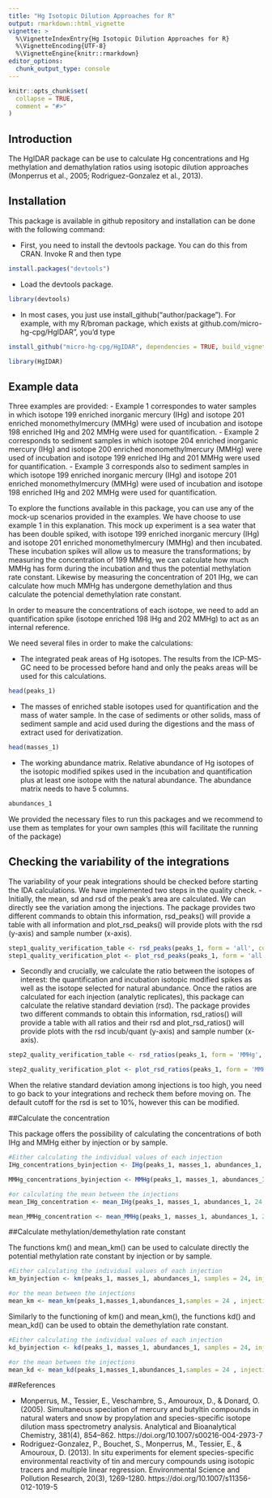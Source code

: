 ```yaml
---
title: "Hg Isotopic Dilution Approaches for R"
output: rmarkdown::html_vignette
vignette: >
  %\VignetteIndexEntry{Hg Isotopic Dilution Approaches for R}
  %\VignetteEncoding{UTF-8}
  %\VignetteEngine{knitr::rmarkdown}
editor_options: 
  chunk_output_type: console
---
```


```r
knitr::opts_chunk$set(
  collapse = TRUE,
  comment = "#>"
)
```


## Introduction

The HgIDAR package can be use to calculate Hg concentrations and Hg methylation and demathylation ratios using isotopic dilution approaches (Monperrus et al., 2005; Rodriguez-Gonzalez et al., 2013). 

## Installation

This package is available in github repository and installation can be done with the following command:

- First, you need to install the devtools package. You can do this from CRAN. Invoke R and then type

```r
install.packages("devtools")
```
- Load the devtools package.
```r
library(devtools)
```
- In most cases, you just use install_github("author/package"). For example, with my R/broman package, which exists at github.com/micro-hg-cpg/HgIDAR", you’d type

```r
install_github("micro-hg-cpg/HgIDAR", dependencies = TRUE, build_vignettes = TRUE)
```

```r
library(HgIDAR)
```

## Example data
Three examples are provided:
- Example 1 correspondes to water samples in which isotope 199 enriched inorganic mercury (IHg) and isotope 201 enriched monomethylmercury (MMHg) were used of incubation and isotope 198 enriched IHg and 202 MMHg were used for quantification. 
- Example 2 corresponds to sediment samples in which isotope 204 enriched inorganic mercury (IHg) and isotope 200 enriched monomethylmercury (MMHg) were used of incubation and isotope 199 enriched IHg and 201 MMHg were used for quantification.
- Example 3 corresponds also to sediment samples in which isotope 199 enriched inorganic mercury (IHg) and isotope 201 enriched monomethylmercury (MMHg) were used of incubation and isotope 198 enriched IHg and 202 MMHg were used for quantification. 

To explore the functions available in this package, you can use any of the  mock-up scenarios provided in the examples. We have choose to use example 1 in this explanation. 
This mock up experiment is a sea water that has been double spiked, with isotope 199 enriched inorganic mercury (IHg) and isotope 201 enriched monomethylmercury (MMHg) and then incubated. These incubation spikes will allow us to measure the transformations; by measuring the concentration of 199 MMHg, we can calculate how much MMHg has form during the incubation and thus the potential methylation rate constant. Likewise by measuring the concentration of 201 IHg, we can calculate how much MMHg has undergone demethylation and thus calculate the potencial demethylation rate constant.

In order to measure the concentrations of each isotope, we need to add an quantification spike (isotope enriched 198 IHg and 202 MMHg) to act as an internal reference.

We need several files in order to make the calculations:

-   The integrated peak areas of Hg isotopes. The results from the ICP-MS-GC need to be processed before hand and only the peaks areas will be used for this calculations.

```r
head(peaks_1)

```

-   The masses of enriched stable isotopes used for quantification and the mass of water sample. In the case of sediments or other solids, mass of sediment sample and acid used during the digestions and the mass of extract used for derivatization.

```r
head(masses_1)
```

-   The  working abundance matrix. Relative abundance of Hg isotopes of the isotopic modified spikes used in the incubation and quantification plus at least one isotope with the natural abundance. The abundance matrix needs to have 5 columns. 

```r
abundances_1
```

We provided the necessary files to run this packages and we recommend to use them as templates for your own samples (this will facilitate the running of the package)


## Checking the variability of the integrations

The variability  of your peak integrations should be checked before starting the IDA calculations.
We have implemented two steps in the quality check. 
- Initially, the mean, sd and rsd of the peak's area are calculated. We can directly see the variation among the injections. The package provides two different commands to obtain this information, rsd_peaks() will provide a table with all information and plot_rsd_peaks() will provide plots with the rsd (y-axis) and sample number (x-axis).  

```r
step1_quality_verification_table <- rsd_peaks(peaks_1, form = 'all', cutoff = 2)
step1_quality_verification_plot <- plot_rsd_peaks(peaks_1, form = 'all', cutoff = 2)

```

- Secondly and crucially, we calculate the ratio between the isotopes of interest: the quantification and incubation isotopic modified spikes as well as the isotope selected for natural abundance. Once the ratios are calculated for each injection (analytic replicates), this package can calculate the relative standard deviation (rsd). The package provides two different commands to obtain this information, rsd_ratios() will provide a table with all ratios and their rsd and plot_rsd_ratios() will provide plots with the rsd incub/quant (y-axis) and sample number (x-axis).  


```r
step2_quality_verification_table <- rsd_ratios(peaks_1, form = 'MMHg', sample = 24, incub_IHg = 199, incub_MMHg = 201, quant_IHg = 198, quant_MMHg = 202, nat = 200)

step2_quality_verification_plot <- plot_rsd_ratios(peaks_1, form = 'MMHg', sample = 24, incub_IHg = 199, incub_MMHg = 201, quant_IHg = 198, quant_MMHg = 202, nat = 200)

```

When the relative standard deviation among injections is too high, you need to go back to your integrations and recheck them before moving on. The default cutoff for the rsd is set to 10%, however this can be modified. 

##Calculate the concentration 

This package offers the possibility of calculating the concentrations of both IHg and MMHg either by injection or by sample. 

```r
#Either calculating the individual values of each injection
IHg_concentrations_byinjection <- IHg(peaks_1, masses_1, abundances_1, 24, 3, type = 'liquid', incub_IHg = 199, incub_MMHg = 201, quant_IHg = 198, quant_MMHg = 202, nat = 200, 5)

MMHg_concentrations_byinjection <- MMHg(peaks_1, masses_1, abundances_1, 24, 3, type = 'liquid', incub_IHg = 199, incub_MMHg = 201, quant_IHg = 198, quant_MMHg = 202, nat = 200, 0.22)

#or calculating the mean between the injections 
mean_IHg_concentration <- mean_IHg(peaks_1, masses_1, abundances_1, 24, 3, type = 'liquid', incub_IHg = 199, incub_MMHg = 201, quant_IHg = 198, quant_MMHg = 202, nat = 200, 5)

mean_MMHg_concentration <- mean_MMHg(peaks_1, masses_1, abundances_1, 24, 3, type = 'liquid',incub_IHg = 199, incub_MMHg = 201, quant_IHg = 198, quant_MMHg = 202, nat = 200, 0.22)


```

##Calculate methylation/demethylation rate constant 

The functions km() and mean_km() can be used to calculate directly the potential methylation rate constant by injection or by sample. 

```r
#Either calculating the individual values of each injection
km_byinjection <- km(peaks_1, masses_1, abundances_1, samples = 24, injections = 3, type = 'liquid', incub_IHg=199, incub_MMHg=201, quant_MMHg = 202, quant_IHg= 198, nat=200, spike_concentration_MMHg=0.22, spike_concentration_IHg=5)

#or the mean between the injections 
mean_km <- mean_km(peaks_1,masses_1,abundances_1,samples = 24 , injections = 3, type = 'liquid', incub_IHg=199, incub_MMHg=201, quant_MMHg = 202, quant_IHg= 198, nat=200, spike_concentration_MMHg=0.22, spike_concentration_IHg=5)

```

Similarly to the functioning of km() and mean_km(), the functions kd() and mean_kd() can be used to obtain the demethylation rate constant. 

```r
#Either calculating the individual values of each injection
kd_byinjection <- kd(peaks_1, masses_1, abundances_1, samples = 24, injections = 3, type = 'liquid',incub_IHg=199, incub_MMHg=201, quant_MMHg = 202, quant_IHg= 198, nat=200, spike_concentration_MMHg=0.22, spike_concentration_IHg=5)

#or the mean between the injections 
mean_kd <- mean_kd(peaks_1,masses_1,abundances_1,samples = 24 , injections = 3, type = 'liquid', incub_IHg=199, incub_MMHg = 201, quant_MMHg = 202, quant_IHg= 198, nat=200, spike_concentration_MMHg=0.22, spike_concentration_IHg=5)

```


##References

- Monperrus, M., Tessier, E., Veschambre, S., Amouroux, D., & Donard, O. (2005). Simultaneous speciation of mercury and butyltin compounds in natural waters and snow by propylation and species-specific isotope dilution mass spectrometry analysis. Analytical and Bioanalytical Chemistry, 381(4), 854–862. https://doi.org/10.1007/s00216-004-2973-7
- Rodriguez-Gonzalez, P., Bouchet, S., Monperrus, M., Tessier, E., & Amouroux, D. (2013). In situ experiments for element species-specific environmental reactivity of tin and mercury compounds using isotopic tracers and multiple linear regression. Environmental Science and Pollution Research, 20(3), 1269-1280. https://doi.org/10.1007/s11356-012-1019-5
